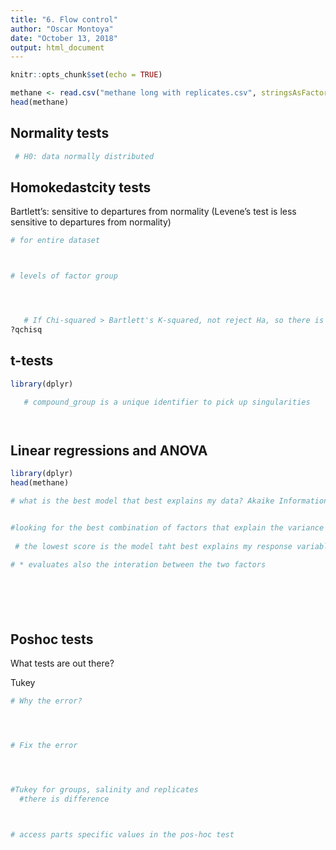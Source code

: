 ```yaml
---
title: "6. Flow control"
author: "Oscar Montoya"
date: "October 13, 2018"
output: html_document
---
```


```r
knitr::opts_chunk$set(echo = TRUE)
```


```r
methane <- read.csv("methane long with replicates.csv", stringsAsFactors = FALSE, header = TRUE, check.names = FALSE)
head(methane)
```



## Normality tests


```r
 # H0: data normally distributed
```


## Homokedastcity tests
Bartlett's: sensitive to departures from normality (Levene's test is less sensitive to departures from normality)


```r
# for entire dataset



# levels of factor group




   # If Chi-squared > Bartlett's K-squared, not reject Ha, so there is homokedasticity. 
?qchisq
```


## t-tests

```r
library(dplyr)

   # compound_group is a unique identifier to pick up singularities




```


## Linear regressions and ANOVA

```r
library(dplyr)
head(methane)

# what is the best model that best explains my data? Akaike Information Criterion


#looking for the best combination of factors that explain the variance better. Let's fpcus on unamended and tratments only
 
 # the lowest score is the model taht best explains my response variable

# * evaluates also the interation between the two factors







```


## Poshoc tests 
What tests are out there?

Tukey
```r
# Why the error?




# Fix the error




#Tukey for groups, salinity and replicates
  #there is difference



# access parts specific values in the pos-hoc test


```






